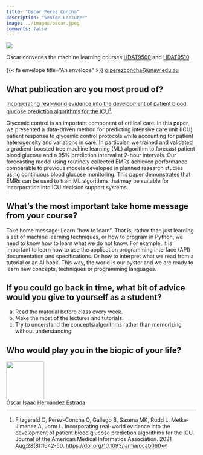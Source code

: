 ```yaml
---
title: "Oscar Perez Concha"
description: "Senior Lecturer"
image: ../images/oscar.jpeg
comments: false
---
```


::: {.aside}

::: {.profilepic}
![](../images/oscar.jpeg) 
:::

Oscar convenes the machine learning courses [HDAT9500](../courses.html#HDAT9500-Machine-Learning-I) and  [HDAT9510](../courses.html#HDAT9510-Machine-Learning-I).<br><br> {{< fa envelope title="An envelope" >}} <a href="mailto:o.perezconcha@unsw.edu.au">o.perezconcha@unsw.edu.au</a>

::: 

 
## What publication are you most proud of?

[Incorporating real-world evidence into the development of patient blood glucose prediction algorithms for the ICU](https://doi.org/10.1093/jamia/ocab060)[^1]. 

Glycemic control is an important component of critical care. In this paper, we presented a data-driven method for predicting intensive care unit (ICU) patient response to glycemic control protocols while accounting for patient heterogeneity and variations in care. In particular, we trained and validated a gradient-boosted tree machine learning (ML) algorithm to forecast patient blood glucose and a 95% prediction interval at 2-hour intervals. Our forecasting model using routinely collected EMRs achieved performance comparable to previous models developed in planned research studies using continuous blood glucose monitoring. This paper demonstrates that EMRs can be used to train ML algorithms that may be suitable for incorporation into ICU decision support systems.

[^1]: Fitzgerald O, Perez-Concha O, Gallego B, Saxena MK, Rudd L, Metke-Jimenez A, Jorm L. Incorporating real-world evidence into the development of patient blood glucose prediction algorithms for the ICU. Journal of the American Medical Informatics Association. 2021 Aug;28(8):1642-50. [https://doi.org/10.1093/jamia/ocab060](https://doi.org/10.1093/jamia/ocab060)


## What’s the most important take home message from your course?

Take home message: Learn “how to learn”. That is, rather than just learning a set of machine learning techniques, or how to program in Python, we need to know how to learn what we do not know. For example, it is important to learn how to use the application programming interface (API) documentation and specifications. Or how to interpret what we read from a tutorial or an AI book. This way, the world is our oyster and we are ready to learn new concepts, techniques or programming languages.

 
## If you could go back in time, what bit of advice would you give to yourself as a student?


a) Read the material before class every week.
b) Make the most of the lectures and tutorials.
c) Try to understand the concepts/algorithms rather than memorizing without understanding.


## Who would play you in the biopic of your life?

<div class="grid-container-200">

  <div class="item1-200">
  <img src="https://m.media-amazon.com/images/M/MV5BMTQ2ODE2NDQ5OF5BMl5BanBnXkFtZTcwOTU3OTM1OQ@@._V1_FMjpg_UX1000_.jpgg" width="100">
  </div>
  
  <div class="item2-200">
  [Óscar Isaac Hernández Estrada](https://www.imdb.com/name/nm1209966/). 
  </div>
  
</div>
